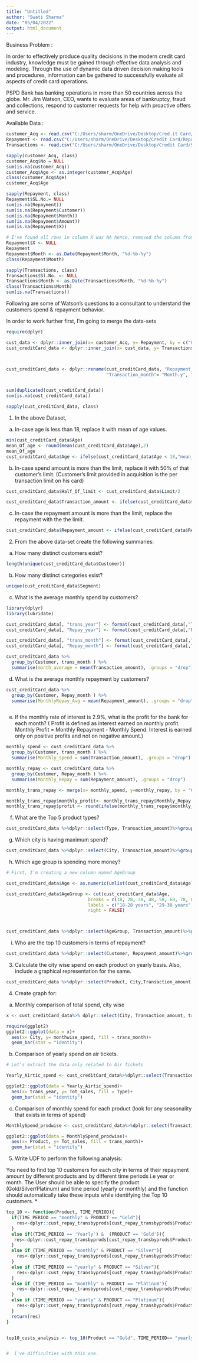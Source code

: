 ---
title: "Untitled"
author: "Swati Sharma"
date: "05/04/2022"
output: html_document
---

Business Problem :

In order to effectively produce quality decisions in the modern credit card industry, knowledge must be gained through effective data analysis and modeling. Through the use of dynamic data driven decision making tools and procedures, information can be gathered to successfully evaluate all aspects of credit card operations. 

PSPD Bank has banking operations in more than 50 countries across the globe.
Mr. Jim Watson, CEO, wants to evaluate areas of bankruptcy, fraud and collections, respond to customer requests for help with proactive offers and service. 

Available Data : 


```{r}
customer_Acq <- read.csv("C:/Users/sharm/OneDrive/Desktop/Cred.it Card//Customer Acqusition.csv")
Repayment <- read.csv("C:/Users/sharm/OneDrive/Desktop/Credit Card/Repayment.csv")
Transactions <- read.csv("C:/Users/sharm/OneDrive/Desktop/Credit Card/Spend.csv")

```

```{r}

sapply(customer_Acq, class)
customer_Acq$No = NULL
sum(is.na(customer_Acq))
customer_Acq$Age <- as.integer(customer_Acq$Age)
class(customer_Acq$Age)
customer_Acq$Age

```
```{r}

sapply(Repayment, class)
Repayment$SL.No.= NULL
sum(is.na(Repayment))
sum(is.na(Repayment$Customer))
sum(is.na(Repayment$Month))
sum(is.na(Repayment$Amount))
sum(is.na(Repayment$X))

# I've found all rows in column X was NA hence, removed the column from data-set.
Repayment$X <- NULL
Repayment
Repayment$Month <- as.Date(Repayment$Month, "%d-%b-%y")
class(Repayment$Month)


```
```{r}

sapply(Transactions, class)
Transactions$Sl.No. <- NULL
Transactions$Month <- as.Date(Transactions$Month, "%d-%b-%y")
class(Transactions$Month)
sum(is.na(Transactions))

```
Following are some of Watson's questions to a consultant to understand the customers spend & repayment behavior. 

In order to work further first, I'm going to merge the data-sets

```{r}

require(dplyr)

cust_data <- dplyr::inner_join(x= customer_Acq, y= Repayment, by = c("Customer"= "Customer"))
cust_creditCard_data <- dplyr::inner_join(x= cust_data, y= Transactions, by = c("Customer"= "Customer"))



cust_creditCard_data <- dplyr::rename(cust_creditCard_data, "Repayment_month" = "Month.x",
                                      "Transaction_month"= "Month.y", "Repayment_amount" = "Amount.x", "Transaction_amount"= "Amount.y")


sum(duplicated(cust_creditCard_data))
sum(is.na(cust_creditCard_data))

sapply(cust_creditCard_data, class)

```
1. In the above Dataset, 

a. In-case age is less than 18, replace it with mean of age values. 

```{r}
min(cust_creditCard_data$Age)
mean_Of_age <- round(mean(cust_creditCard_data$Age),2)
mean_Of_age
cust_creditCard_data$Age <- ifelse(cust_creditCard_data$Age < 18,"mean_Of_age", cust_creditCard_data$Age)

```
b. In-case spend amount is more than the limit, replace it with 50% of that customer's limit. (Customer's limit provided in acquisition is the per  transaction limit on his card)

```{r}
cust_creditCard_data$Half_Of_limit <- cust_creditCard_data$Limit/2

cust_creditCard_data$Transaction_amount <- ifelse(cust_creditCard_data$Transaction_amount > cust_creditCard_data$Limit, cust_creditCard_data$Half_Of_limit,cust_creditCard_data$Transaction_amount )


```

c. In-case the repayment amount is more than the limit, replace the repayment with the the limit. 


```{r}
cust_creditCard_data$Repayment_amount <- ifelse(cust_creditCard_data$Repayment_amount >cust_creditCard_data$Limit, cust_creditCard_data$Limit, cust_creditCard_data$Repayment_amount)
```

2. From the above data-set create the following summaries:

a. How many distinct customers exist?

```{r}
length(unique(cust_creditCard_data$Customer))

```

b. How many distinct categories exist?

```{r}

unique(cust_creditCard_data$Segment)

```



c. What is the average monthly spend by customers?

```{r}
library(dplyr)
library(lubridate)

cust_creditCard_data[, "trans_year"] <- format(cust_creditCard_data[,"Transaction_month"], "%Y")
cust_creditCard_data[, "Repay_year"] <- format(cust_creditCard_data[,"Repayment_month"], "%Y")

cust_creditCard_data[, "trans_month"] <- format(cust_creditCard_data[,"Transaction_month"], "%B")
cust_creditCard_data[, "Repay_month"] <- format(cust_creditCard_data[,"Repayment_month"], "%B")

cust_creditCard_data %>%
  group_by(Customer, trans_month ) %>%
  summarise(month_average = mean(Transaction_amount), .groups = "drop")


```
d. What is the average monthly repayment by customers?

```{r}

cust_creditCard_data %>%
  group_by(Customer, Repay_month ) %>%
  summarise(MonthlyRepay_Avg = mean(Repayment_amount), .groups = "drop")



```
e. If the monthly rate of interest is 2.9%, what is the profit for the bank for each month? ( Profit is defined as interest earned on monthly profit.
Monthly Profit = Monthly Repayment - Monthly Spend. Interest is earned only on positive profits and not on negative amount.)


```{r}

monthly_spend <- cust_creditCard_data %>%
  group_by(Customer, trans_month ) %>%
  summarise(Monthly_spend = sum(Transaction_amount), .groups = "drop")

monthly_repay <- cust_creditCard_data %>%
  group_by(Customer, Repay_month ) %>%
  summarise(Monthly_Repay = sum(Repayment_amount), .groups = "drop")

monthly_trans_repay <- merge(x= monthly_spend, y=monthly_repay, by = "Customer")

monthly_trans_repay$monthly_profit<- monthly_trans_repay$Monthly_Repay- monthly_trans_repay$Monthly_spend
monthly_trans_repay$profit <- round(ifelse(monthly_trans_repay$monthly_profit>0, monthly_trans_repay$monthly_profit*2.9/100, 0),2)

```

f. What are the Top 5 product types?

```{r}
cust_creditCard_data %>%dplyr::select(Type, Transaction_amount)%>%group_by(Type)%>%summarise(Total_spend = sum(Transaction_amount))%>%arrange(desc(Total_spend))%>%head(5)

```

g. Which city is having maximum spend?

```{r}
cust_creditCard_data %>%dplyr::select(City, Transaction_amount)%>%group_by(City)%>%summarise(Total_spend = sum(Transaction_amount))%>%arrange(desc(Total_spend))%>%head(1)

```
h. Which age group is spending more money?

```{r}
# First, I'm creating a new column named AgeGroup

cust_creditCard_data$Age <- as.numeric(unlist(cust_creditCard_data$Age), rm.na= TRUE)

cust_creditCard_data$AgeGroup <- cut(cust_creditCard_data$Age, 
                               breaks = c(18, 28, 38, 48, 58, 68, 78, 88, 98),
                               labels = c("18-28 years", "29-38 years", "39-48 years", "49-58 years", "59-68 years", "69-78 years", "79-88 years", "89-99years"),
                               right = FALSE)



cust_creditCard_data %>%dplyr::select(AgeGroup, Transaction_amount)%>%group_by(AgeGroup)%>%summarise(Total_spend = sum(Transaction_amount))%>%arrange(desc(Total_spend))%>%head(1)

```
i. Who are the top 10 customers in terms of repayment?
```{r}
cust_creditCard_data %>%dplyr::select(Customer, Repayment_amount)%>%group_by(Customer)%>%summarise(Total_spend = sum(Repayment_amount))%>%arrange(desc(Total_spend))%>%head(10)

```
3. Calculate the city wise spend on each product on yearly basis. Also, include a graphical representation for the same. 
```{r}
cust_creditCard_data %>%dplyr::select(Product, City,Transaction_amount,Transaction_month)%>%group_by(Year=lubridate::year(Transaction_month), City, Product ) %>%summarise(Yearly_spend = sum(Transaction_amount))


```
4. Create graph for:

a. Monthly comparison of total spend, city wise

```{r}


x <- cust_creditCard_data%>% dplyr::select(City, Transaction_amount, trans_month)%>% group_by(trans_month, City)%>%summarise(monthwise_spend = sum(Transaction_amount), .groups ="drop")

require(ggplot2)
ggplot2::ggplot(data = x)+
  aes(x= City, y= monthwise_spend, fill = trans_month)+
  geom_bar(stat = "identity")


```

b. Comparison of yearly spend on air tickets.

```{r}

# Let's extract the data only related to Air Tickets

Yearly_Airtic_spend <- cust_creditCard_data%>%dplyr::select(Transaction_amount, trans_year, Type)%>%filter(Type == "AIR TICKET")%>%group_by(trans_year, Type)%>%summarise(Tot_sales = sum(Transaction_amount), .groups ="drop")

ggplot2::ggplot(data = Yearly_Airtic_spend)+
  aes(x= trans_year, y= Tot_sales, fill = Type)+
  geom_bar(stat = "identity")


```


c. Comparison of monthly spend for each product (look for any seasonality that exists in terms of spend)

```{r}
MonthlySpend_prodwise <- cust_creditCard_data%>%dplyr::select(Transaction_amount, trans_month, Product)%>%group_by(trans_month, Product)%>%summarise(Tot_sales = sum(Transaction_amount), .groups ="drop")

ggplot2::ggplot(data = MonthlySpend_prodwise)+
  aes(x= Product, y= Tot_sales, fill = trans_month)+
  geom_bar(stat = "identity")


```

5. Write UDF to perform the following analysis:

You need to find top 10 customers for each city in terms of their repayment amount by different products and by different time periods i.e year or month. The User should be able to specify the product (Gold/Silver/Platinum) and time period (yearly or monthly) and the function should automatically take these inputs while identifying the Top 10 customers. *


```{r}



top_10 <- function(Product, TIME_PERIOD){
  if(TIME_PERIOD == "monthly" & PRODUCT == "Gold"){
    res<-dplyr::cust_repay_transbyprods[cust_repay_transbyprods$Product== "Gold",]%>%group_by(Customer, City, Product, Repay_month)%>%summarise(Repay_amt = sum(Repayment_amount), .groups = "drop")%>%arrange(desc(Repay_amt))%>%head(10)
  }
  else if((TIME_PERIOD == 'Yearly') &  (PRODUCT == 'Gold')){
   res<-dplyr::cust_repay_transbyprods[cust_repay_transbyprods$Product== "Gold",]%>%group_by(Customer, City, Product, Repay_year)%>%summarise(Repay_amt = sum(Repayment_amount), .groups = "drop")%>%arrange(desc(Repay_amt))%>%head(10)
  }
  else if (TIME_PERIOD == "monthly" & PRODUCT == "Silver"){
    res<-dplyr::cust_repay_transbyprods[cust_repay_transbyprods$Product== "Silver",]%>%group_by(Customer, City, Product, Repay_month)%>%summarise(Repay_amt = sum(Repayment_amount), .groups = "drop")%>%arrange(desc(Repay_amt))%>%head(10)
  }
  else if (TIME_PERIOD == "yearly" & PRODUCT == "Silver"){
    res<-dplyr::cust_repay_transbyprods[cust_repay_transbyprods$Product== "Silver",]%>%group_by(Customer, City, Product, Repay_year)%>%summarise(Repay_amt = sum(Repayment_amount), .groups = "drop")%>%arrange(desc(Repay_amt))%>%head(10)
  }
  else if (TIME_PERIOD == "monthly" & PRODUCT == "Platinum"){
    res<-dplyr::cust_repay_transbyprods[cust_repay_transbyprods$Product== "Platinum",]%>%group_by(Customer, City, Product, Repay_month)%>%summarise(Repay_amt = sum(Repayment_amount), .groups = "drop")%>%arrange(desc(Repay_amt))%>%head(10)
  }
  else if (TIME_PERIOD == "yearly" & PRODUCT == "Platinum"){
    res<-dplyr::cust_repay_transbyprods[cust_repay_transbyprods$Product== "Platinum",]%>%group_by(Customer, City, Product, Repay_year)%>%summarise(Repay_amt = sum(Repayment_amount), .groups = "drop")%>%arrange(desc(Repay_amt))%>%head(10)
  }
  return(res)
}


top10_custs_analysis <- top_10(Product == "Gold", TIME_PERIOD== "yearly")


#  I've difficulties with this one. 

```


























